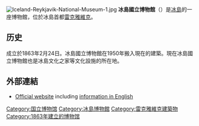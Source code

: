 [[Image:Iceland-Reykjavik-National-Museum-1.jpg|thumb]]
'''冰島國立博物館'''（{{lang-is|Þjóðminjasafn Íslands}}）是[[冰島|冰島]]的一座博物館，位於冰島首都[[雷克雅維克|雷克雅維克]]。

==历史==
成立於1863年2月24日。冰島國立博物館在1950年搬入現在的建築。現在冰島國立博物館也是冰島文化之家等文化設施的所在地。

==外部連結==
*[http://www.thjodminjasafn.is/ Official website]{{Wayback|url=http://www.thjodminjasafn.is/ |date=20151213122125 }} including [http://www.thjodminjasafn.is/english information in English]{{Wayback|url=http://www.thjodminjasafn.is/english |date=20151210063337 }}
{{coord|64|08|31|N|21|56|53|W|region:IS_type:edu|display=title}}

{{冰島小作品}}
{{欧洲题目|国家博物馆}}

[[Category:国立博物馆|Category:国立博物馆]]
[[Category:冰島博物館|Category:冰島博物館]]
[[Category:雷克雅維克建築物|Category:雷克雅維克建築物]]
[[Category:1863年建立的博物馆|Category:1863年建立的博物馆]]